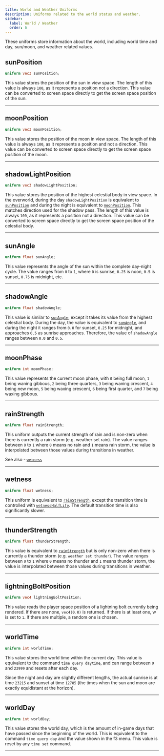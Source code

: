 ```yaml
---
title: World and Weather Uniforms
description: Uniforms related to the world status and weather.
sidebar:
  label: World / Weather
  order: 6
---
```


These uniforms store information about the world, including world time and day, sun/moon, and weather related values.


## sunPosition
```glsl
uniform vec3 sunPosition;
```
This value stores the position of the sun in view space. The length of this value is always `100`, as it represents a position not a direction. This value can be converted to screen space directly to get the screen space position of the sun.

----------------


## moonPosition
```glsl
uniform vec3 moonPosition;
```
This value stores the position of the moon in view space. The length of this value is always `100`, as it represents a position and not a direction. This value can be converted to screen space directly to get the screen space position of the moon.

----------------


## shadowLightPosition
```glsl
uniform vec3 shadowLightPosition;
```
This value stores the position of the highest celestial body in view space. In the overworld, during the day `shadowLightPosition` is equivalent to [`sunPosition`](/current/reference/uniforms/world#sunposition) and during the night is equivalent to [`moonPosition`](/current/reference/uniforms/world#moonposition). This matches direction used for the shadow pass. The length of this value is always `100`, as it represents a position not a direction. This value can be converted to screen space directly to get the screen space position of the celestial body.

----------------


## sunAngle
```glsl
uniform float sunAngle;
```
This value represents the angle of the sun within the complete day-night cycle. The value ranges from `0` to `1`, where `0` is sunrise, `0.25` is noon, `0.5` is sunset, `0.75` is midnight, etc.

----------------


## shadowAngle
```glsl
uniform float shadowAngle;
```
This value is similar to [`sunAngle`](/current/reference/uniforms/world#sunangle), except it takes its value from the highest celestial body. During the day, the value is equivalent to [`sunAngle`](/current/reference/uniforms/world#sunangle), and during the night it ranges from `0.0` for sunset, `0.25` for midnight, and approaches `0.5` as sunrise approaches. Therefore, the value of `shadowAngle` ranges between `0.0` and `0.5`.

----------------


## moonPhase
```glsl
uniform int moonPhase;
```
This value represents the current moon phase, with `0` being full moon, `1` being waning gibbous, `2` being three quarters, `3` being waning crescent, `4` being new moon, `5` being waxing crescent, `6` being first quarter, and `7` being waxing gibbous.

----------------


## rainStrength
```glsl
uniform float rainStrength;
```
This uniform outputs the current strength of rain and is non-zero when there is currently a rain storm (e.g. weather set rain). The value ranges between `0` to `1` where `0` means no rain and `1` means rain storm, the value is interpolated between those values during transitions in weather.

See also - [`wetness`](/current/reference/uniforms/world#wetness)

----------------


## wetness
```glsl
uniform float wetness;
```
This uniform is equivalent to [`rainStrength`](/current/reference/uniforms/world#rainstrength), except the transition time is controlled with [`wetnessHalfLife`](/current/reference/constants/wetnesshalflife). The default transition time is also significantly slower.

----------------


## thunderStrength <Badge text="Iris Exclusive" variant="tip" size="medium" />
```glsl
uniform float thunderStrength;
```
This value is equivalent to [`rainStrength`](/current/reference/uniforms/world#rainstrength) but is only non-zero when there is currently a thunder storm (e.g. `weather set thunder`). The value ranges between `0` to `1` where `0` means no thunder and `1` means thunder storm, the value is interpolated between those values during transitions in weather.

----------------


## lightningBoltPosition <Badge text="Iris Exclusive" variant="tip" size="medium" />
```glsl
uniform vec4 lightningBoltPosition;
```
This value reads the player space position of a lightning bolt currently being rendered. If there are none, `vec4(0.0)` is returned. If there is at least one, w is set to `1`. If there are multiple, a random one is chosen.

----------------


## worldTime
```glsl
uniform int worldTime;
```
This value stores the world time within the current day. This value is equivalent to the command `time query daytime`, and can range between `0` and `23999` and resets after each day.

Since the night and day are slightly different lengths, the actual sunrise is at time `23215` and sunset at time `12785` (the times when the sun and moon are exactly equidistant at the horizon).

----------------


## worldDay
```glsl
uniform int worldDay;
```
This value stores the world day, which is the amount of in-game days that have passed since the beginning of the world. This is equivalent to the command `time query day` and the value shown in the f3 menu. This value is reset by any `time set` command.


----------------
